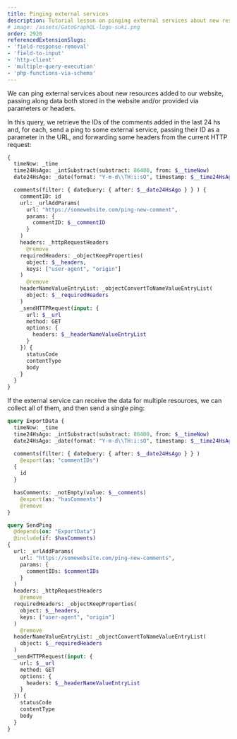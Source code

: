 ```yaml
---
title: Pinging external services
description: Tutorial lesson on pinging external services about new resources added to our website, passing along data both stored in the website and/or provided via parameters or headers.
# image: /assets/GatoGraphQL-logo-suki.png
order: 2920
referencedExtensionSlugs:
- 'field-response-removal'
- 'field-to-input'
- 'http-client'
- 'multiple-query-execution'
- 'php-functions-via-schema'
---
```


We can ping external services about new resources added to our website, passing along data both stored in the website and/or provided via parameters or headers.

In this query, we retrieve the IDs of the comments added in the last 24 hs and, for each, send a ping to some external service, passing their ID as a parameter in the URL, and forwarding some headers from the current HTTP request:

```graphql
{
  timeNow: _time  
  time24HsAgo: _intSubstract(substract: 86400, from: $__timeNow)
  date24HsAgo: _date(format: "Y-m-d\\TH:i:sO", timestamp: $__time24HsAgo)

  comments(filter: { dateQuery: { after: $__date24HsAgo } } ) {
    commentID: id
    url: _urlAddParams(
      url: "https://somewebsite.com/ping-new-comment",
      params: {
        commentID: $__commentID
      }
    )
    headers: _httpRequestHeaders
      @remove
    requiredHeaders: _objectKeepProperties(
      object: $__headers,
      keys: ["user-agent", "origin"]
    )
      @remove
    headerNameValueEntryList: _objectConvertToNameValueEntryList(
      object: $__requiredHeaders
    )
    _sendHTTPRequest(input: {
      url: $__url
      method: GET
      options: {
        headers: $__headerNameValueEntryList
      }
    }) {
      statusCode
      contentType
      body
    }
  }
}
```

If the external service can receive the data for multiple resources, we can collect all of them, and then send a single ping:

```graphql
query ExportData {
  timeNow: _time  
  time24HsAgo: _intSubstract(substract: 86400, from: $__timeNow)
  date24HsAgo: _date(format: "Y-m-d\\TH:i:sO", timestamp: $__time24HsAgo)

  comments(filter: { dateQuery: { after: $__date24HsAgo } } )
    @export(as: "commentIDs")
  {
    id
  }

  hasComments: _notEmpty(value: $__comments)
    @export(as: "hasComments")
    @remove
}

query SendPing
  @depends(on: "ExportData")
  @include(if: $hasComments)
{
  url: _urlAddParams(
    url: "https://somewebsite.com/ping-new-comments",
    params: {
      commentIDs: $commentIDs
    }
  )
  headers: _httpRequestHeaders
    @remove
  requiredHeaders: _objectKeepProperties(
    object: $__headers,
    keys: ["user-agent", "origin"]
  )
    @remove
  headerNameValueEntryList: _objectConvertToNameValueEntryList(
    object: $__requiredHeaders
  )
  _sendHTTPRequest(input: {
    url: $__url
    method: GET
    options: {
      headers: $__headerNameValueEntryList
    }
  }) {
    statusCode
    contentType
    body
  }
}
```
